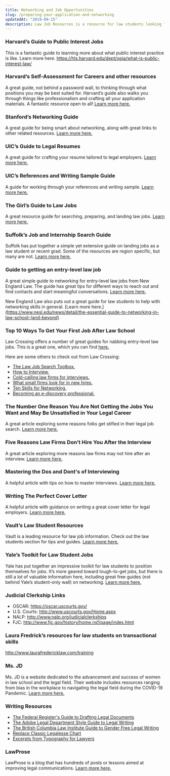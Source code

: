 ```yaml
---
title: Networking and Job Opportunities
slug: /preparing-your-application-and-networking
updatedAt: "2019-09-15"
description: Law Job Resources is a resource for law students looking for internships or work.
---
```


### Harvard’s Guide to Public Interest Jobs

This is a fantastic guide to learning more about what public interest
practice is like. Learn more here.
https://hls.harvard.edu/dept/opia/what-is-public-interest-law/

### Harvard’s Self-Assessment for Careers and other resources

A great guide, not behind a password wall, to thinking through what positions
you may be best suited for. Harvard’s guide also walks you through things
like professionalism and crafting all your application materials. A fantastic
resource open to all! [Learn more here.](https://hls.harvard.edu/dept/opia/job-search-toolkit/finding-the-right-fit/self-assessment-questions/)

### Stanford’s Networking Guide

A great guide for being smart about networking, along with great links to
other related resources. [Learn more here.](https://law.stanford.edu/careers/getting-the-job/networking/#slsnav-networking-resources)

### UIC’s Guide to Legal Resumes

A great guide for crafting your resume tailored to legal employers. [Learn
more here.](https://uofi.app.box.com/s/8fulp2vgly6tdcqykd7hbz8vfn7khl4i)

### UIC’s References and Writing Sample Guide

A guide for working through your references and writing sample. [Learn more
here.](https://uofi.box.com/s/xsijag6sr6t5ucehkvdog03a899kkxgw)

### The Girl’s Guide to Law Jobs

A great resource guide for searching, preparing, and landing law jobs. [Learn
more here.](https://thegirlsguidetolawschool.com/get-a-lawjob/)

### Suffolk’s Job and Internship Search Guide

Suffolk has put together a simple yet extensive guide on landing jobs as a
law student or recent grad. Some of the resources are region specific, but
many are not. [Learn more here.](https://www.suffolk.edu/academics/advising-student-services/career-services/job-internship-search)

### Guide to getting an entry-level law job

A great simple guide to networking for entry-level law jobs from New England
Law. The guide has great tips for different ways to reach out and find
contacts and start meaningful conversations. [Learn more here.](https://www.nesl.edu/news/detail/how-to-get-a-job-at-a-law-firm-with-no-experience)

New England Law also puts out a great guide for law students to help with
networking skills in general. [Learn more here.](https://www.nesl.edu/news/detail/the-essential-guide-to-networking-in-law-school-(and-beyond)

### Top 10 Ways To Get Your First Job After Law School

Law Crossing offers a number of great guides for nabbing entry-level law
jobs. This is a great one, which you can find [here.](https://www.lawcrossing.com/article/900042490/Top-10-Ways-to-Get-Your-First-Job-After-Law-School/.)

Here are some others to check out from Law Crossing:

* [The Law Job Search Toolbox.](https://www.lawcrossing.com/article/900047639/The-Law-Students-Job-Search-Toolbox/)
* [How to Interview.](https://www.lawcrossing.com/article/900043070/How-to-Interview-With-a-Law-Firm-A-Law-Firm-Interview-Guide-for-Law-Students/)
* [Cold-calling law firms for interviews.](https://www.lawcrossing.com/article/900008154/Cold-Calling-To-Get-Interviews/)
* [What small firms look for in new hires.](https://www.lawcrossing.com/article/900007980/Second-Year-Hiring-In-Small-Firms/)
* [Ten Skills for Networking.](https://www.lawcrossing.com/article/900011539/Ten-Skills-That-Will-Transform-You-From-Being-A-Good-Networker-To-A-Great-One/)
* [Becoming an e-discovery professional.](https://www.lawcrossing.com/article/5387/Becoming-an-E-Discovery-Professional/)

### The Number One Reason You Are Not Getting the Jobs You Want and May Be Unsatisfied in Your Legal Career

A great article exploring some reasons folks get stifled in their legal job
search. [Learn more here.](https://www.bcgsearch.com/article/900050596/The-Number-One-Reason-You-Are-Not-Getting-the-Jobs-You-Want-and-May-Be-Unsatisfied-in-Your-Legal-Career/)

### Five Reasons Law Firms Don’t Hire You After the Interview

A great article exploring more reasons law firms may not hire after an
interview. [Learn more here.](https://www.bcgsearch.com/article/900050592/The-Five-Reasons-Law-Firms-and-Legal-Employers-Do-Not-Hire-You-After-an-Interview/)

### Mastering the Dos and Dont's of Interviewing 

A helpful article with tips on how to master interviews. [Learn more here.](https://www.wklegaledu.com/resources/law-students/master-the-dos-and-don-ts-of-interviewing)

### Writing The Perfect Cover Letter

A helpful article with guidance on writing a great cover letter for legal employers. [Learn more here.](https://www.bcgsearch.com/article/900050590/How-Attorneys-and-Law-Students-Can-Craft-the-Perfect-Cover-Letter/)

### Vault’s Law Student Resources

Vault is a leading resource for law job information. Check out the law
students section for tips and guides. [Learn more here.](https://www.vault.com/blogs/tag/law%20students)

### Yale’s Toolkit for Law Student Jobs

Yale has put together an impressive toolkit for law students to position
themselves for jobs. It’s more geared toward tough-to-get jobs, but there is
still a lot of valuable information here, including great free guides (not
behind Yale’s student-only wall) on networking. [Learn more here.](https://law.yale.edu/student-life/career-development/students/toolkit-student-job-seekers)

### Judicial Clerkship Links

* OSCAR: https://oscar.uscourts.gov/
* U.S. Courts: http://www.uscourts.gov/Home.aspx
* NALP: http://www.nalp.org/judicialclerkships
* FJC: http://www.fjc.gov/history/home.nsf/page/index.html

### Laura Fredrick’s resources for law students on transactional skills

http://www.laurafredericklaw.com/training

### Ms. JD

Ms. JD is a website dedicated to the advancement and success of women in law school and the legal field. Their website includes resources ranging from bias in the workplace to navigating the legal field during the COVID-19 Pandemic. [Learn more here.](https://ms-jd.org/)

### Writing Resources 

* [The Federal Register's Guide to Drafting Legal Documents](https://www.archives.gov/federal-register/write/legal-docs)
* [The Adobe Legal Department Style Guide to Legal Writing](https://documentcloud.adobe.com/link/track?uri=urn%3Aaaid%3Ascds%3AUS%3A049e2224-211f-4efa-b236-2a91ee9c1463#pageNum=1) 
* [The British Columbia Law Institute Guide to Gender Free Legal Writing](http://www.bcli.org/sites/default/files/GenderFree.pdf)
* [Replace Classic Legalesse Chart](https://www2.law.ucla.edu/volokh/legalese.htm)
* [Excerpts from Typography for Lawyers](https://typographyforlawyers.com/)

### LawProse 

LawProse is a blog that has hundreds of posts or lessons aimed at improving legal communications. [Learn more here.](http://www.lawprose.org/lawprose-blog/)



